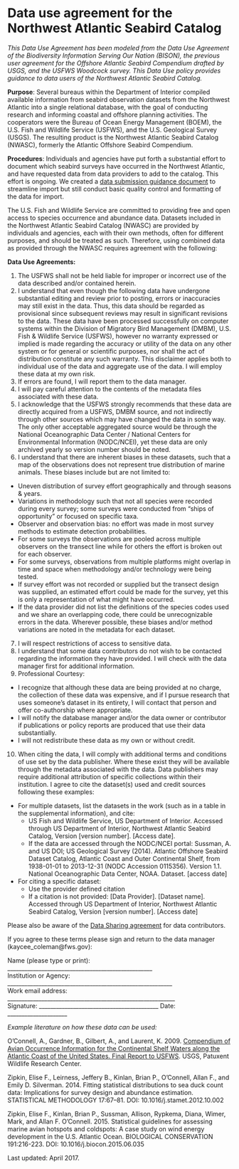 Data use agreement for the Northwest Atlantic Seabird Catalog
===

*This Data Use Agreement has been modeled from the Data Use Agreement of the Biodiversity 
Information Serving Our Nation (BISON), the previous user agreement for the Offshore Atlantic 
Seabird Compendium drafted by USGS, and the USFWS Woodcock survey.  This Data Use policy provides 
guidance to data users of the Northwest Atlantic Seabird Catalog.*   

**Purpose**:  Several bureaus within the Department of Interior compiled available 
information from seabird observation datasets from the Northwest Atlantic into a 
single relational database, with the goal of conducting research and informing 
coastal and offshore planning activities. The cooperators were the Bureau of Ocean 
Energy Management (BOEM), the U.S. Fish and Wildlife Service (USFWS), and the U.S. 
Geological Survey (USGS). The resulting product is the Northwest Atlantic Seabird 
Catalog (NWASC), formerly the Atlantic Offshore Seabird Compendium.    

**Procedures**:  Individuals and agencies have put forth a substantial 
effort to document which seabird surveys have occurred in the Northwest Atlantic, 
and have requested data from data providers to add to the catalog. This effort is 
ongoing. We created a [data submission guidance document](https://github.com/USFWS/AMAPPS/blob/master/NWASC/Submission%20Guidelines%20for%20NWASC.rmd) 
to streamline import but 
still conduct basic quality control and formatting of the data for import.   

The U.S. Fish and Wildlife Service are committed to providing free and open 
access to species occurrence and abundance data.  Datasets included in the 
Northwest Atlantic Seabird Catalog (NWASC) are provided by individuals and 
agencies, each with their own methods, often for different purposes, and 
should be treated as such.  Therefore, using combined data as provided 
through the NWASC requires agreement with the following:  

**Data Use Agreements:**

1.	The USFWS shall not be held liable for improper or incorrect use of the data described and/or contained herein. 
2.	I understand that even though the following data have undergone substantial editing and review prior to posting, errors or inaccuracies may still exist in the data.  Thus, this data should be regarded as provisional since subsequent reviews may result in significant revisions to the data. These data have been processed successfully on computer systems within the Division of Migratory Bird Management (DMBM), U.S. Fish & Wildlife Service (USFWS), however no warranty expressed or implied is made regarding the accuracy or utility of the data on any other system or for general or scientific purposes, nor shall the act of distribution constitute any such warranty. This disclaimer applies both to individual use of the data and aggregate use of the data. I will employ these data at my own risk.  
3.	If errors are found, I will report them to the data manager.
4.	I will pay careful attention to the contents of the metadata files associated with these data.
5.	I acknowledge that the USFWS strongly recommends that these data are directly acquired from a USFWS, DMBM source, and not indirectly through other sources which may have changed the data in some way. The only other acceptable aggregated source would be through the National Oceanographic Data Center / National Centers for Environmental Information (NODC/NCEI), yet these data are only archived yearly so version number should be noted. 
6.	I understand that there are inherent biases in these datasets, such that a map of the observations does not represent true distribution of marine animals. These biases include but are not limited to:
  - Uneven distribution of survey effort geographically and through seasons & years.
  - Variations in methodology such that not all species were recorded during every survey; some surveys were conducted from “ships of opportunity” or focused on specific taxa.
  - Observer and observation bias: no effort was made in most survey methods to estimate detection probabilities.
  - For some surveys the observations are pooled across multiple observers on the transect line while for others the effort is broken out for each observer.
  - For some surveys, observations from multiple platforms might overlap in time and space when methodology and/or technology were being tested. 
  - If survey effort was not recorded or supplied but the transect design was supplied, an estimated effort could be made for the survey, yet this is only a representation of what might have occurred.
  - If the data provider did not list the definitions of the species codes used and we share an overlapping code, there could be unrecognizable errors in the data. 
Wherever possible, these biases and/or method variations are noted in the metadata for each dataset.
7.	I will respect restrictions of access to sensitive data.
8.	I understand that some data contributors do not wish to be contacted regarding the information they have provided. I will check with the data manager first for additional information. 
9.	Professional Courtesy:
  - I recognize that although these data are being provided at no charge, the collection of these data was expensive, and if I pursue research that uses someone’s dataset in its entirety, I will contact that person and offer co-authorship where appropriate.
  - I will notify the database manager and/or the data owner or contributor if publications or policy reports are produced that use their data substantially.
  - I will not redistribute these data as my own or without credit.
10.	When citing the data, I will comply with additional terms and conditions of use set by the data publisher. Where these exist they will be available through the metadata associated with the data. Data publishers may require additional attribution of specific collections within their institution. I agree to cite the dataset(s) used and credit sources following these examples:
  - For multiple datasets, list the datasets in the work (such as in a table in the supplemental information), and cite:
    - US Fish and Wildlife Service, US Department of Interior. Accessed through US Department of Interior, Northwest Atlantic Seabird Catalog, Version [version number]. [Access date].
    - If the data are accessed through the NODC/NCEI portal: 
Sussman, A. and US DOI; US Geological Survey (2014). Atlantic Offshore Seabird Dataset Catalog, Atlantic Coast and Outer Continental Shelf, from 1938-01-01 to 2013-12-31 (NODC Accession 0115356). Version 1.1. National Oceanographic Data Center, NOAA. Dataset. [access date]
  - For citing a specific dataset:
    - Use the provider defined citation 
    - If a citation is not provided:
[Data Provider]. [Dataset name]. Accessed through US Department of Interior, Northwest Atlantic Seabird Catalog, 
Version [version number]. [Access date]  

Please also be aware of the [Data Sharing agreement](https://github.com/USFWS/AMAPPS/blob/master/NWASC/Data%20sharing%20agreement%20for%20NWASC.rmd) 
for data contributors.  

If you agree to these terms please sign and return to the data manager (kaycee_coleman@fws.gov):  
  
Name (please type or print): ___________________________________________________  
Institution or Agency: __________________________________________________________  
Work email address: ___________________________________________________________  
Signature: __________________________________________   Date: _____________________  

*Example literature on how these data can be used:*  

O'Connell, A., Gardner, B., Gilbert, A., and Laurent, K. 2009. [Compendium of Avian Occurrence Information 
for the Continental Shelf Waters along the Atlantic Coast of the United States. Final Report to 
USFWS](https://www.nodc.noaa.gov/archive/arc0070/0115356/1.1/data/0-data/SeabirdDatabaseFinalReport.pdf). 
USGS, Patuxent Wildlife Research Center.   
  
Zipkin, Elise F., Leirness, Jeffery B., Kinlan, Brian P., O'Connell, Allan F., and 
Emily D. Silverman. 2014. Fitting statistical distributions to sea duck count data: 
Implications for survey design and abundance estimation. STATISTICAL METHODOLOGY 
17:67–81. DOI: 10.1016/j.stamet.2012.10.002  

Zipkin, Elise F., Kinlan, Brian P., Sussman, Allison, Rypkema, Diana, Wimer, Mark, 
and Allan F. O'Connell. 2015. Statistical guidelines for assessing marine avian 
hotspots and coldspots: A case study on wind energy development in the U.S. Atlantic Ocean. 
BIOLOGICAL CONSERVATION 191:216-223. DOI: 10.1016/j.biocon.2015.06.035  

Last updated: April 2017. 
